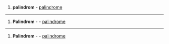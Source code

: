 {{msg:-da-}}

{{msg:-noun-}}
#'''palindrom''' {{msg:m}} - [[palindrome]]
----
{{msg:-de-}}

{{msg:-noun-}}
#'''Palindrom''' {{msg:m}} - - [[palindrome]]
----
{{msg:-pl-}}

{{msg:-noun-}}
#'''Palindrom''' {{msg:m}} - - [[palindrome]]